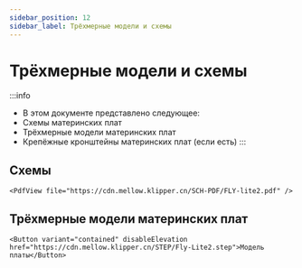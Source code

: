 ```yaml
---
sidebar_position: 12
sidebar_label: Трёхмерные модели и схемы
---
```




# Трёхмерные модели и схемы


:::info
* В этом документе представлено следующее:
* Схемы материнских плат
* Трёхмерные модели материнских плат
* Крепёжные кронштейны материнских плат (если есть)
:::

## Схемы

    <PdfView file="https://cdn.mellow.klipper.cn/SCH-PDF/FLY-lite2.pdf" />


## Трёхмерные модели материнских плат

    <Button variant="contained" disableElevation href="https://cdn.mellow.klipper.cn/STEP/Fly-Lite2.step">Модель платы</Button>